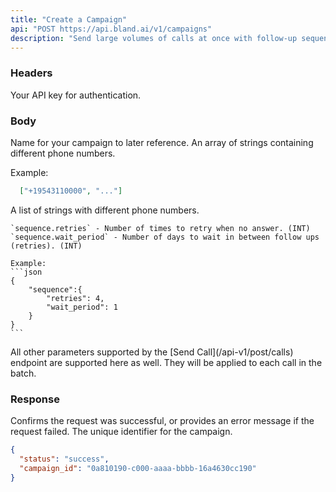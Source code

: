 ```yaml
---
title: "Create a Campaign"
api: "POST https://api.bland.ai/v1/campaigns"
description: "Send large volumes of calls at once with follow-up sequences."
---
```



### Headers

<ParamField header="authorization" type="string" required>
  Your API key for authentication.
</ParamField>


### Body

<ParamField body="name" type="string" required>
  Name for your campaign to later reference.
</ParamField>

<ParamField body="numbers" type="array" required>
  An array of strings containing different phone numbers.

  Example: 
  ```json
    ["+19543110000", "..."]
  ```
</ParamField>


<ParamField body="sequence" type="object" required>
    A list of strings with different phone numbers.
    
    `sequence.retries` - Number of times to retry when no answer. (INT)
    `sequence.wait_period` - Number of days to wait in between follow ups (retries). (INT)

    Example:
    ```json
    {
        "sequence":{
            "retries": 4,
            "wait_period": 1
        }
    }
    ```
</ParamField>


<ParamField body="*">
    All other parameters supported by the [Send Call](/api-v1/post/calls) endpoint are supported here as well. They will be applied to each call in the batch.
</ParamField>

### Response

<ResponseField name="status" type="string">
  Confirms the request was successful, or provides an error message if the request failed.
</ResponseField>

<ResponseField name="campaign_id" type="string">
  The unique identifier for the campaign.
</ResponseField>

<ResponseExample>

```json Response
{
  "status": "success",
  "campaign_id": "0a810190-c000-aaaa-bbbb-16a4630cc190"
}
```

</ResponseExample>

